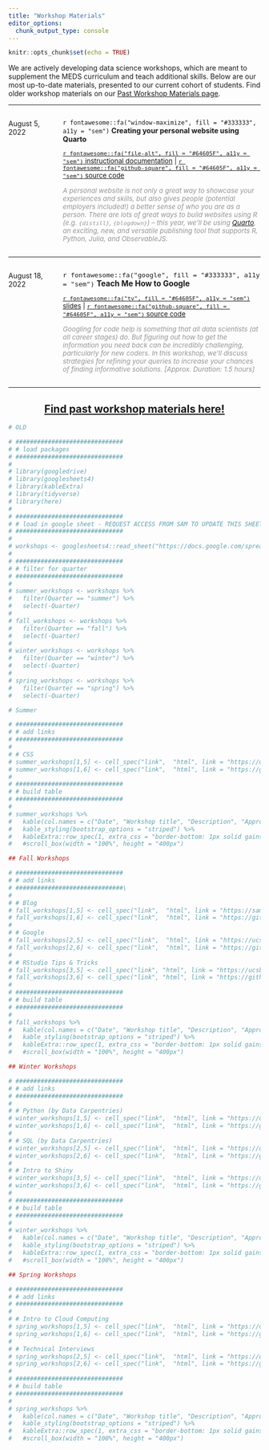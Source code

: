 ```yaml
---
title: "Workshop Materials"
editor_options: 
  chunk_output_type: console
---
```


```r
knitr::opts_chunk$set(echo = TRUE)
```

We are actively developing data science workshops, which are meant to supplement the MEDS curriculum and teach additional skills. Below are our most up-to-date materials, presented to our current cohort of students. Find older workshop materials on our [Past Workshop Materials page](past_workshops.html).

---

:::: {style="display: grid; grid-template-columns: 0.5fr 2fr; grid-column-gap: 10px;"}

::: {}

August 5, 2022 

:::


::: {}

`r fontawesome::fa("window-maximize", fill = "#333333", a11y = "sem")` **Creating your personal website using Quarto**  

<span style = 'font-size:95%;'>[`r fontawesome::fa("file-alt", fill = "#64605F", a11y = "sem")` instructional documentation](https://ucsb-meds.github.io/creating-quarto-websites/) | [`r fontawesome::fa("github-square", fill = "#64605F", a11y = "sem")` source code](https://github.com/UCSB-MEDS/creating-quarto-websites)</span> 

<span style = 'font-size:95%; color:#959599;'>*A personal website is not only a great way to showcase your experiences and skills, but also gives people (potential employers included!) a better sense of who you are as a person. There are lots of great ways to build websites using R (e.g. `{distill}`, `{blogdown}`) -- this year, we'll be using [Quarto](https://quarto.org/), an exciting, new, and versatile publishing tool that supports R, Python, Julia, and ObservableJS.*</span>

:::

::::

---

:::: {style="display: grid; grid-template-columns: 0.5fr 2fr; grid-column-gap: 10px;"}

::: {}

August 18, 2022

:::


::: {}

<span style = 'font-size:110%;'>`r fontawesome::fa("google", fill = "#333333", a11y = "sem")` **Teach Me How to Google**</span>

<span style = 'font-size:95%;'>[`r fontawesome::fa("tv", fill = "#64605F", a11y = "sem")` slides](https://ucsb-meds.github.io/teach-me-how-to-google/#1)  |  [`r fontawesome::fa("github-square", fill = "#64605F", a11y = "sem")` source code](https://github.com/UCSB-MEDS/teach-me-how-to-google)</span> 

<span style = 'font-size:95%; color:#959599;'>*Googling for code help is something that all data scientists (at all career stages) do. But figuring out how to get the information you need back can be incredibly challenging, particularly for new coders. In this workshop, we’ll discuss strategies for refining your queries to increase your chances of finding informative solutions. [Approx. Duration: 1.5 hours]*</span>

:::

::::

---

<h2 align="center">[Find past workshop materials here!](past_workshops.html)</h2>







```r
# OLD

# ##############################
# # load packages
# ##############################
# 
# library(googledrive)
# library(googlesheets4)
# library(kableExtra)
# library(tidyverse)
# library(here)
# 
# ##############################
# # load in google sheet - REQUEST ACCESS FROM SAM TO UPDATE THIS SHEET
# ##############################
# 
# workshops <- googlesheets4::read_sheet("https://docs.google.com/spreadsheets/d/1SQ2IL8VP4McfCzvEeHjl0K6844j5l_5BfUTcS9_y4C4/edit?usp=sharing")
# 
# ##############################
# # filter for quarter
# ##############################
# 
# summer_workshops <- workshops %>% 
#   filter(Quarter == "summer") %>% 
#   select(-Quarter)
# 
# fall_workshops <- workshops %>% 
#   filter(Quarter == "fall") %>% 
#   select(-Quarter)
# 
# winter_workshops <- workshops %>% 
#   filter(Quarter == "winter") %>% 
#   select(-Quarter)
# 
# spring_workshops <- workshops %>% 
#   filter(Quarter == "spring") %>% 
#   select(-Quarter)
```

```r
# Summer

# ##############################
# # add links
# ##############################
# 
# # CSS
# summer_workshops[1,5] <- cell_spec("link",  "html", link = "https://ucsb-meds.github.io/customizing-websites-css/#1")
# summer_workshops[1,6] <- cell_spec("link",  "html", link = "https://github.com/UCSB-MEDS/customizing-websites-css")
# 
# ##############################
# # build table 
# ##############################
# 
# summer_workshops %>% 
#   kable(col.names = c("Date", "Workshop title", "Description", "Approximate duration", "Presentation materials", "GitHub repo"), format = "html", escape = FALSE) %>% 
#   kable_styling(bootstrap_options = "striped") %>% 
#   kableExtra::row_spec(1, extra_css = "border-bottom: 1px solid gainsboro") # %>% 
#   #scroll_box(width = "100%", height = "400px") 
```

```r
## Fall Workshops 

# ##############################
# # add links
# ##############################\
# 
# # Blog
# fall_workshops[1,5] <- cell_spec("link",  "html", link = "https://samanthacsik.github.io/posts/2021-09-21-my-first-test-post/")
# fall_workshops[1,6] <- cell_spec("link",  "html", link = "https://github.com/UCSB-MEDS/writing-blogposts")
# 
# # Google
# fall_workshops[2,5] <- cell_spec("link",  "html", link = "https://ucsb-meds.github.io/teach-me-how-to-google/#1")
# fall_workshops[2,6] <- cell_spec("link",  "html", link = "https://github.com/UCSB-MEDS/teach-me-how-to-google")
# 
# # RStudio Tips & Tricks
# fall_workshops[3,5] <- cell_spec("link", "html", link = "https://ucsb-meds.github.io/R-tips-and-tricks/#1")
# fall_workshops[3,6] <- cell_spec("link", "html", link = "https://github.com/UCSB-MEDS/R-tips-and-tricks")
# 
# ##############################
# # build table 
# ##############################
# 
# fall_workshops %>% 
#   kable(col.names = c("Date", "Workshop title", "Description", "Approximate duration", "Presentation materials", "GitHub repo"), format = "html", escape = FALSE) %>% 
#   kable_styling(bootstrap_options = "striped") %>% 
#   kableExtra::row_spec(1, extra_css = "border-bottom: 1px solid gainsboro") # %>% 
#   #scroll_box(width = "100%", height = "400px") 
```

```r
## Winter Workshops

# ##############################
# # add links
# ##############################
# 
# # Python (by Data Carpentries)
# winter_workshops[1,5] <- cell_spec("link",  "html", link = "https://ucsbcarpentry.github.io/2022-01-04-ucsb-python/")
# winter_workshops[1,6] <- cell_spec("link",  "html", link = "https://github.com/UCSBCarpentry/2022-01-04-ucsb-python")
# 
# # SQL (by Data Carpentries)
# winter_workshops[2,5] <- cell_spec("link",  "html", link = "https://ucsbcarpentry.github.io/2022-02-04-ucsb-sql-online/")
# winter_workshops[2,6] <- cell_spec("link",  "html", link = "https://github.com/UCSBCarpentry/2022-02-04-ucsb-sql-online")
# 
# # Intro to Shiny
# winter_workshops[3,5] <- cell_spec("link",  "html", link = "https://ucsb-meds.github.io/shiny-workshop/#1")
# winter_workshops[3,6] <- cell_spec("link",  "html", link = "https://github.com/UCSB-MEDS/shiny-workshop")
# 
# ##############################
# # build table 
# ##############################
# 
# winter_workshops %>% 
#   kable(col.names = c("Date", "Workshop title", "Description", "Approximate duration", "Presentation materials", "GitHub repo"), format = "html", escape = FALSE) %>% 
#   kable_styling(bootstrap_options = "striped") %>% 
#   kableExtra::row_spec(1, extra_css = "border-bottom: 1px solid gainsboro") # %>% 
#   #scroll_box(width = "100%", height = "400px") 
```

```r
## Spring Workshops

# ##############################
# # add links
# ##############################
# 
# # Intro to Cloud Computing
# spring_workshops[1,5] <- cell_spec("link",  "html", link = "https://ucsb-meds.github.io/cloud-computing/#1")
# spring_workshops[1,6] <- cell_spec("link",  "html", link = "https://github.com/UCSB-MEDS/cloud-computing")
# 
# # Technical Interviews
# spring_workshops[2,5] <- cell_spec("link",  "html", link = "https://ucsb-meds.github.io/technical-interviews/#1")
# spring_workshops[2,6] <- cell_spec("link",  "html", link = "https://github.com/UCSB-MEDS/technical-interviews")
# 
# ##############################
# # build table 
# ##############################
# 
# spring_workshops %>% 
#   kable(col.names = c("Date", "Workshop title", "Description", "Approximate duration", "Presentation materials", "GitHub repo"), format = "html", escape = FALSE) %>% 
#   kable_styling(bootstrap_options = "striped") %>% 
#   kableExtra::row_spec(1, extra_css = "border-bottom: 1px solid gainsboro") # %>% 
#   #scroll_box(width = "100%", height = "400px") 
```
